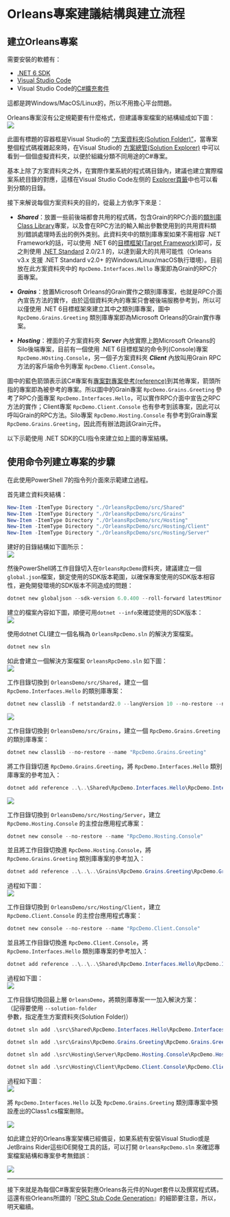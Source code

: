 # Orleans專案建議結構與建立流程

## 建立Orleans專案

需要安裝的軟體有：

* [.NET 6 SDK](https://aka.ms/DotNET_SDKs)
* [Visual Studio Code](https://code.visualstudio.com/Download)
* Visual Studio Code的[C#擴充套件](https://marketplace.visualstudio.com/items?itemName=ms-dotnettools.csharp)

這都是跨Windows/MacOS/Linux的，所以不用擔心平台問題。

Orleans專案沒有公定規範要有什麼格式，但建議專案檔案的結構組成如下圖：  
![](./GrainRpcDemo_project_ref.png)

此圖有標題的容器框是Visual Studio的 ["方案資料夾(Solution Folder)"](https://learn.microsoft.com/visualstudio/ide/solutions-and-projects-in-visual-studio#solution-folder)，當專案整個程式碼複雜起來時，在Visual Studio的 [方案總管(Solution Explorer)](https://learn.microsoft.com/visualstudio/ide/solutions-and-projects-in-visual-studio#solution-explorer) 中可以看到一個個虛擬資料夾，以便於組織分類不同用途的C#專案。

基本上除了方案資料夾之外，在實際作業系統的程式碼目錄內，建議也建立實際檔案系統目錄的對應，這樣在Visual Studio Code左侧的 [Explorer頁籤](https://code.visualstudio.com/docs/getstarted/userinterface#_explorer)中也可以看到分類的目錄。

接下来解说每個方案资料夹的目的，從最上方依序下來是：

* ***Shared***：放置一些前後端都會共用的程式碼，包含Grain的RPC介面的[類別庫Class Library](https://learn.microsoft.com/en-us/dotnet/standard/class-library-overview)專案，以及會在RPC方法的輸入輸出參數使用到的共用資料類別/錯誤處理時丢出的例外类别。此資料夾中的類別庫專案如果不需相容 .NET Framework的話，可以使用 .NET 6的[目標框架(Target Framework)](https://learn.microsoft.com/dotnet/standard/frameworks)即可，反之則使用 [.NET Standard](https://learn.microsoft.com/dotnet/standard/net-standard) 2.0/2.1 的，以達到最大的共用可能性（Orleans v3.x 支援 .NET Standard v2.0+ 的Windows/Linux/macOS執行環境）。目前放在此方案資料夾中的 `RpcDemo.Interfaces.Hello` 專案即為Grain的RPC介面專案。

* ***Grains***：放置Microsoft Orleans的Grain實作之類別庫專案，也就是RPC介面內宣告方法的實作，由於這個資料夾內的專案只會被後端服務參考到，所以可以僅使用 .NET 6目標框架來建立其中之類別庫專案，圖中 `RpcDemo.Grains.Greeting` 類別庫專案即為Microsoft Orleans的Grain實作專案。

* ***Hosting***：裡面的子方案資料夾 ***Server*** 內放實際上跑Microsoft Orleans的Silo後端專案，目前有一個使用 .NET 6目標框架的命令列(Console)專案 `RpcDemo.HOsting.Console`，另一個子方案資料夾 ***Client*** 內放叫用Grain RPC方法的客戶端命令列專案 `RpcDemo.Client.Console`。

圖中的藍色箭頭表示該C#專案有[專案對專案參考(reference)](https://learn.microsoft.com/visualstudio/ide/managing-references-in-a-project#project-to-project-references)到其他專案，箭頭所指的專案即為被參考的專案。所以圖中的Grain專案 `RpcDemo.Grains.Greeting` 參考了RPC介面專案 `RpcDemo.Interfaces.Hello`，可以實作RPC介面中宣告之RPC方法的實作；Client專案 `RpcDemo.Client.Console` 也有參考到該專案，因此可以呼叫Grain的RPC方法。Silo專案 `RpcDemo.Hosting.Console` 有參考到Grain專案 `RpcDemo.Grains.Greeting`，因此而有辦法跑該Grain元件。

以下示範使用 .NET SDK的CLI指令來建立如上圖的專案結構。

## 使用命令列建立專案的步驟

在此使用PowerShell 7的指令列介面來示範建立過程。

首先建立資料夾結構：

```powershell
New-Item -ItemType Directory "./OrleansRpcDemo/src/Shared"
New-Item -ItemType Directory "./OrleansRpcDemo/src/Grains"
New-Item -ItemType Directory "./OrleansRpcDemo/src/Hosting"
New-Item -ItemType Directory "./OrleansRpcDemo/src/Hosting/Client"
New-Item -ItemType Directory "./OrleansRpcDemo/src/Hosting/Server"
```

建好的目錄結構如下圖所示：  
![](./Project_folder_structure.png)

然後PowerShell將工作目錄切入在`OrleansRpcDemo`資料夾，建議建立一個`global.json`檔案，鎖定使用的SDK版本範圍，以確保專案使用的SDK版本相容性，避免開發環境的SDK版本不同造成的問題：

```powershell
dotnet new globaljson --sdk-version 6.0.400 --roll-forward latestMinor
```

建立的檔案內容如下圖，順便可用`dotnet --info`來確認使用的SDK版本：  
![](./dotnet_new_globaljson.png)


使用dotnet CLI建立一個名稱為 `OrleansRpcDemo.sln` 的解決方案檔案。

```powershell
dotnet new sln
```

如此會建立一個解決方案檔案 `OrleansRpcDemo.sln` 如下圖：  
![](./dotnet_new_sln.png)

工作目錄切換到 `OrleansDemo/src/Shared`，建立一個 `RpcDemo.Interfaces.Hello` 的類別庫專案：

```powershell
dotnet new classlib -f netstandard2.0 --langVersion 10 --no-restore --name "RpcDemo.Interfaces.Hello"
```

![](./dotnent_new_rpc_interface.png)

工作目錄切換到 `OrleansDemo/src/Grains`，建立一個 `RpcDemo.Grains.Greeting` 的類別庫專案：

```powershell
dotnet new classlib --no-restore --name "RpcDemo.Grains.Greeting"
```

將工作目錄切進 `RpcDemo.Grains.Greeting`，將 `RpcDemo.Interfaces.Hello` 類別庫專案的參考加入：

```powershell
dotnet add reference ..\..\Shared\RpcDemo.Interfaces.Hello\RpcDemo.Interfaces.Hello.csproj
```

![](./dotnet_add_rpc_interface_reference.png)

工作目錄切換到 `OrleansDemo/src/Hosting/Server`，建立 `RpcDemo.Hosting.Console` 的主控台應用程式專案：

```powershell
dotnet new console --no-restore --name "RpcDemo.Hosting.Console"
```

並且將工作目錄切換進 `RpcDemo.Hosting.Console`，將 `RpcDemo.Grains.Greeting` 類別庫專案的參考加入：

```powershell
dotnet add reference ..\..\..\Grains\RpcDemo.Grains.Greeting\RpcDemo.Grains.Greeting.csproj
```

過程如下圖：  
![](./create_silo_console_project_add_grains_reference.png)

工作目錄切換到 `OrleansDemo/src/Hosting/Client`，建立 `RpcDemo.Client.Console` 的主控台應用程式專案：

```powershell
dotnet new console --no-restore --name "RpcDemo.Client.Console"
```

並且將工作目錄切換進 `RpcDemo.Client.Console`，將 `RpcDemo.Interfaces.Hello` 類別庫專案的參考加入：

```powershell
dotnet add reference ..\..\..\Shared\RpcDemo.Interfaces.Hello\RpcDemo.Interfaces.Hello.csproj
```

過程如下圖：  
![](./create_client_console_project_add_rpc_interface_reference.png)

工作目錄切換回最上層 `OrleansDemo`，將類別庫專案一一加入解決方案：  
（記得要使用 `--solution-folder` 參數，指定產生方案資料夾(Solution Folder)）

```powershell
dotnet sln add .\src\Shared\RpcDemo.Interfaces.Hello\RpcDemo.Interfaces.Hello.csproj --solution-folder "Shared"
```
```powershell
dotnet sln add .\src\Grains\RpcDemo.Grains.Greeting\RpcDemo.Grains.Greeting.csproj --solution-folder "Grains"
```
```powershell
dotnet sln add .\src\Hosting\Server\RpcDemo.Hosting.Console\RpcDemo.Hosting.Console.csproj --solution-folder "Hosting\Server"
```
```powershell
dotnet sln add .\src\Hosting\Client\RpcDemo.Client.Console\RpcDemo.Client.Console.csproj --solution-folder "Hosting\Client"
```

過程如下圖：  
![](./dotnet_sln_add.png)

將 `RpcDemo.Interfaces.Hello` 以及 `RpcDemo.Grains.Greeting` 類別庫專案中預設產出的Class1.cs檔案刪除。

![](./delete_class1_cs.png)

如此建立好的Orleans專案架構已經備妥，如果系統有安裝Visual Studio或是JetBrains Rider這些IDE開發工具的話，可以打開 `OrleansRpcDemo.sln` 來確認專案檔案結構和專案參考無錯誤：

![](./result_orleans_project_structure.png)

---

接下來就是為每個C#專案安裝對應Orleans各元件的Nuget套件以及撰寫程式碼，這還有些Orleans所謂的『[RPC Stub Code Generation](https://learn.microsoft.com/en-us/dotnet/orleans/grains/code-generation)』的細節要注意，所以，明天繼續。
